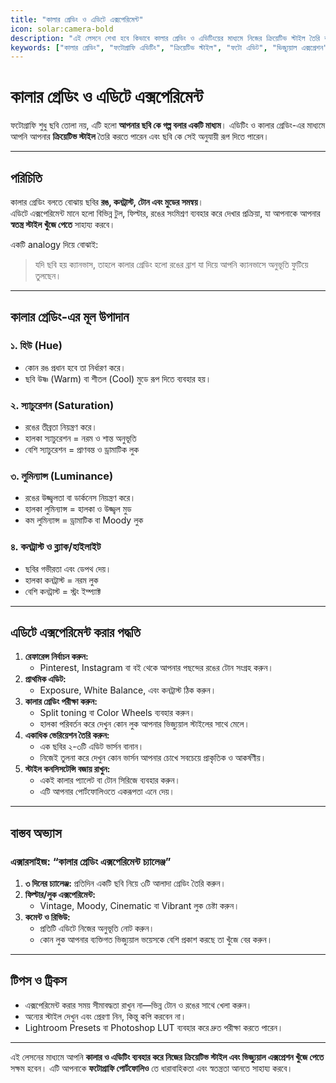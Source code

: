 ```yaml
---
title: "কালার গ্রেডিং ও এডিটে এক্সপেরিমেন্ট"
icon: solar:camera-bold
description: "এই লেসনে শেখা হবে কিভাবে কালার গ্রেডিং ও এডিটিংয়ের মাধ্যমে নিজের ক্রিয়েটিভ স্টাইল তৈরি করতে হয়।"
keywords: ["কালার গ্রেডিং", "ফটোগ্রাফি এডিটিং", "ক্রিয়েটিভ স্টাইল", "ফটো এডিট", "ভিজ্যুয়াল এক্সপ্রেশন"]
---
```


# কালার গ্রেডিং ও এডিটে এক্সপেরিমেন্ট

ফটোগ্রাফি শুধু ছবি তোলা নয়, এটি হলো **আপনার ছবি কে গল্প বলার একটি মাধ্যম**। এডিটিং ও কালার গ্রেডিং-এর মাধ্যমে আপনি আপনার **ক্রিয়েটিভ স্টাইল** তৈরি করতে পারেন এবং ছবি কে সেই অনুযায়ী রূপ দিতে পারেন।  

---

## পরিচিতি

কালার গ্রেডিং বলতে বোঝায় ছবির **রঙ, কনট্রাস্ট, টোন এবং মুডের সমন্বয়**।  
এডিটে এক্সপেরিমেন্ট মানে হলো বিভিন্ন টুল, ফিল্টার, রঙের সংমিশ্রণ ব্যবহার করে দেখার প্রক্রিয়া, যা আপনাকে আপনার **স্বতন্ত্র স্টাইল খুঁজে পেতে** সাহায্য করবে।  

একটি analogy দিয়ে বোঝাই:  
> যদি ছবি হয় ক্যানভাস, তাহলে কালার গ্রেডিং হলো রঙের ব্রাশ যা দিয়ে আপনি ক্যানভাসে অনুভূতি ফুটিয়ে তুলছেন।  

---

## কালার গ্রেডিং-এর মূল উপাদান

### ১. হিউ (Hue)
- কোন রঙ প্রধান হবে তা নির্ধারণ করে।  
- ছবি উষ্ণ (Warm) বা শীতল (Cool) মুডে রূপ দিতে ব্যবহার হয়।  

### ২. স্যাচুরেশন (Saturation)
- রঙের তীব্রতা নিয়ন্ত্রণ করে।  
- হালকা স্যাচুরেশন = নরম ও শান্ত অনুভূতি  
- বেশি স্যাচুরেশন = প্রাণবন্ত ও ড্রামাটিক লুক  

### ৩. লুমিন্যান্স (Luminance)
- রঙের উজ্জ্বলতা বা ডার্কনেস নিয়ন্ত্রণ করে।  
- হালকা লুমিন্যান্স = হালকা ও উজ্জ্বল মুড  
- কম লুমিন্যান্স = ড্রামাটিক বা Moody লুক  

### ৪. কনট্রাস্ট ও ব্ল্যাক/হাইলাইট
- ছবির গভীরতা এবং ডেপথ দেয়।  
- হালকা কনট্রাস্ট = নরম লুক  
- বেশি কনট্রাস্ট = স্ট্রং ইম্প্যাক্ট  

---

## এডিটে এক্সপেরিমেন্ট করার পদ্ধতি

1. **রেফারেন্স নির্বাচন করুন:**  
   - Pinterest, Instagram বা বই থেকে আপনার পছন্দের রঙের টোন সংগ্রহ করুন।  
2. **প্রাথমিক এডিট:**  
   - Exposure, White Balance, এবং কনট্রাস্ট ঠিক করুন।  
3. **কালার গ্রেডিং পরীক্ষা করুন:**  
   - Split toning বা Color Wheels ব্যবহার করুন।  
   - হালকা পরিবর্তন করে দেখুন কোন লুক আপনার ভিজ্যুয়াল স্টাইলের সাথে মেলে।  
4. **একাধিক ভেরিয়েশন তৈরি করুন:**  
   - এক ছবির ২-৩টি এডিট ভার্সন বানান।  
   - নিজেই তুলনা করে দেখুন কোন ভার্সন আপনার চোখে সবচেয়ে প্রাকৃতিক ও আকর্ষণীয়।  
5. **স্টাইল কনসিসটেন্সি বজায় রাখুন:**  
   - একই কালার প্যালেট বা টোন সিরিজে ব্যবহার করুন।  
   - এটি আপনার পোর্টফোলিওতে একরূপতা এনে দেয়।  

---

## বাস্তব অভ্যাস

### এক্সারসাইজ: “কালার গ্রেডিং এক্সপেরিমেন্ট চ্যালেঞ্জ”
1. **৩ দিনের চ্যালেঞ্জ:** প্রতিদিন একটি ছবি নিয়ে ৩টি আলাদা গ্রেডিং তৈরি করুন।  
2. **ফিল্টার/লুক এক্সপেরিমেন্ট:**  
   - Vintage, Moody, Cinematic বা Vibrant লুক চেষ্টা করুন।  
3. **কমেন্ট ও রিভিউ:**  
   - প্রতিটি এডিটে নিজের অনুভূতি নোট করুন।  
   - কোন লুক আপনার ব্যক্তিগত ভিজ্যুয়াল ভয়েসকে বেশি প্রকাশ করছে তা খুঁজে বের করুন।  

---

## টিপস ও ট্রিকস
- এক্সপেরিমেন্ট করার সময় সীমাবদ্ধতা রাখুন না—ভিন্ন টোন ও রঙের সাথে খেলা করুন।  
- অন্যের স্টাইল দেখুন এবং প্রেরণা নিন, কিন্তু কপি করবেন না।  
- Lightroom Presets বা Photoshop LUT ব্যবহার করে দ্রুত পরীক্ষা করতে পারেন।  

---

এই লেসনের মাধ্যমে আপনি **কালার ও এডিটিং ব্যবহার করে নিজের ক্রিয়েটিভ স্টাইল এবং ভিজ্যুয়াল এক্সপ্রেশন খুঁজে পেতে** সক্ষম হবেন। এটি আপনাকে **ফটোগ্রাফি পোর্টফোলিও** তে ধারাবাহিকতা এবং স্বতন্ত্রতা আনতে সাহায্য করবে।